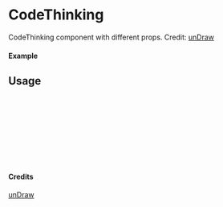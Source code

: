 
<Meta of={CodeThinking} title="unDraw/CodeThinking" />

# CodeThinking

CodeThinking component with different props.
Credit: [unDraw](https://undraw.co/illustrations)

#### Example

<Canvas of={CodeThinking.Primary} />

## Usage

```ts
import { CodeThinking } from "yadl-ui";

const Example = () => {
  return (
      <CodeThinking />
  );
};

export default Example;
```

#### Credits
[unDraw](https://undraw.co/illustrations)
